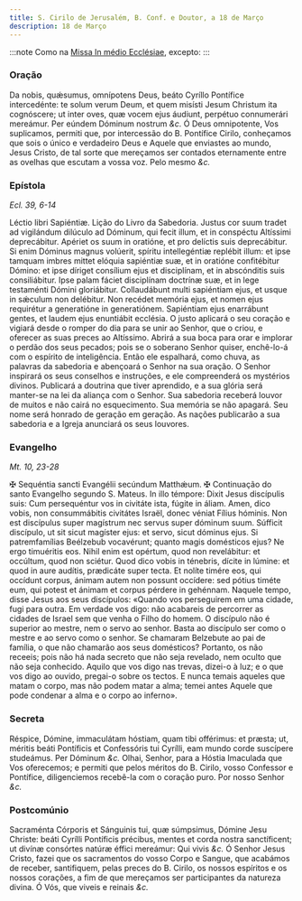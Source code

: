 ```yaml
---
title: S. Cirilo de Jerusalém, B. Conf. e Doutor, a 18 de Março
description: 18 de Março
---
```


:::note
Como na [Missa In médio Ecclésiae](/missal/comum/13doutores), excepto:
:::

### Oração

<div class="grid grid-cols-2 gap-5">
  <span class="text-justify">
    Da nobis, quǽsumus, omnípotens Deus, beáto Cyríllo Pontífice intercedénte:
    te solum verum Deum, et quem misísti Jesum Christum ita cognóscere; ut inter
    oves, quæ vocem ejus áudiunt, perpétuo connumerári mereámur. Per eúndem
    Dóminum nostrum <em>&c.</em>
  </span>
  <span class="text-justify">
    Ó Deus omnipotente, Vos suplicamos, permiti que, por intercessão do B.
    Pontífice Cirilo, conheçamos que sois o único e verdadeiro Deus e Aquele que
    enviastes ao mundo, Jesus Cristo, de tal sorte que mereçamos ser contados
    eternamente entre as ovelhas que escutam a vossa voz. Pelo mesmo
    <em>&c.</em>
  </span>
</div>

### Epístola

_Ecl. 39, 6-14_

<div class="grid grid-cols-2 gap-5">
  <span class="text-justify">Léctio libri Sapiéntiæ.</span>
  <span class="text-justify">Lição do Livro da Sabedoria.</span>
  <span class="text-justify">
    Justus cor suum tradet ad vigilándum dilúculo ad Dóminum, qui fecit illum,
    et in conspéctu Altíssimi deprecábitur. Apériet os suum in oratióne, et pro
    delíctis suis deprecábitur. Si enim Dóminus magnus volúerit, spíritu
    intellegéntiæ replébit illum: et ipse tamquam imbres mittet elóquia
    sapiéntiæ suæ, et in oratióne confitébitur Dómino: et ipse díriget consílium
    ejus et disciplínam, et in abscónditis suis consiliábitur. Ipse palam fáciet
    disciplínam doctrínæ suæ, et in lege testaménti Dómini gloriábitur.
    Collaudábunt multi sapiéntiam ejus, et usque in sǽculum non delébitur. Non
    recédet memória ejus, et nomen ejus requirétur a generatióne in
    generatiónem. Sapiéntiam ejus enarrábunt gentes, et laudem ejus enuntiábit
    ecclésia.
  </span>
  <span class="text-justify">
    O justo aplicará o seu coração e vigiará desde o romper do dia para se unir
    ao Senhor, que o criou, e oferecer as suas preces ao Altíssimo. Abrirá a sua
    boca para orar e implorar o perdão dos seus pecados; pois se o soberano
    Senhor quiser, enchê-lo-á com o espírito de inteligência. Então ele
    espalhará, como chuva, as palavras da sabedoria e abençoará o Senhor na sua
    oração. O Senhor inspirará os seus conselhos e instruções, e ele
    compreenderá os mystérios divinos. Publicará a doutrina que tiver aprendido,
    e a sua glória será manter-se na lei da aliança com o Senhor. Sua sabedoria
    receberá louvor de muitos e não cairá no esquecimento. Sua memória se não
    apagará. Seu nome será honrado de geração em geração. As nações publicarão a
    sua sabedoria e a Igreja anunciará os seus louvores.
  </span>
</div>

### Evangelho

_Mt. 10, 23-28_

<div class="grid grid-cols-2 gap-5">
  <span class="text-justify">
    <span class="text-red-500">&#10016;</span> Sequéntia sancti Evangélii
    secúndum Matthǽum.
  </span>
  <span class="text-justify">
    <span class="text-red-500">&#10016;</span> Continuação do santo Evangelho
    segundo S. Mateus.
  </span>
  <span class="text-justify">
    In illo témpore: Dixit Jesus discípulis suis: Cum persequéntur vos in
    civitáte ista, fúgite in áliam. Amen, dico vobis, non consummábitis
    civitátes Israël, donec véniat Fílius hóminis. Non est discípulus super
    magístrum nec servus super dóminum suum. Súfficit discípulo, ut sit sicut
    magíster ejus: et servo, sicut dóminus ejus. Si patremfamílias Beélzebub
    vocavérunt; quanto magis domésticos ejus? Ne ergo timuéritis eos. Nihil enim
    est opértum, quod non revelábitur: et occúltum, quod non sciétur. Quod dico
    vobis in ténebris, dícite in lúmine: et quod in aure audítis, prædicáte
    super tecta. Et nolíte timére eos, qui occídunt corpus, ánimam autem non
    possunt occídere: sed pótius timéte eum, qui potest et ánimam et corpus
    pérdere in gehénnam.
  </span>
  <span class="text-justify">
    Naquele tempo, disse Jesus aos seus discípulos: «Quando vos perseguirem em
    uma cidade, fugi para outra. Em verdade vos digo: não acabareis de percorrer
    as cidades de Israel sem que venha o Filho do homem. O discípulo não é
    superior ao mestre, nem o servo ao senhor. Basta ao discípulo ser como o
    mestre e ao servo como o senhor. Se chamaram Belzebute ao pai de família, o
    que não chamarão aos seus domésticos? Portanto, os não receeis; pois não há
    nada secreto que não seja revelado, nem oculto que não seja conhecido.
    Aquilo que vos digo nas trevas, dizei-o à luz; e o que vos digo ao ouvido,
    pregai-o sobre os tectos. E nunca temais aqueles que matam o corpo, mas não
    podem matar a alma; temei antes Aquele que pode condenar a alma e o corpo ao
    inferno».
  </span>
</div>

### Secreta

<div class="grid grid-cols-2 gap-5">
  <span class="text-justify">
    Réspice, Dómine, immaculátam hóstiam, quam tibi offérimus: et præsta; ut,
    méritis beáti Pontíficis et Confessóris tui Cyrílli, eam mundo corde
    suscípere studeámus. Per Dóminum <em>&c.</em>
  </span>
  <span class="text-justify">
    Olhai, Senhor, para a Hóstia Imaculada que Vos oferecemos; e permiti que
    pelos méritos do B. Cirilo, vosso Confessor e Pontífice, diligenciemos
    recebê-la com o coração puro. Por nosso Senhor <em>&c.</em>
  </span>
</div>

### Postcomúnio

<div class="grid grid-cols-2 gap-5">
  <span class="text-justify">
    Sacraménta Córporis et Sánguinis tui, quæ súmpsimus, Dómine Jesu Christe:
    beáti Cyrílli Pontíficis précibus, mentes et corda nostra sanctíficent; ut
    divínæ consórtes natúræ éffici mereámur: Qui vivis <em>&c.</em>
  </span>
  <span class="text-justify">
    Ó Senhor Jesus Cristo, fazei que os sacramentos do vosso Corpo e Sangue, que
    acabámos de receber, santifiquem, pelas preces do B. Cirilo, os nossos
    espíritos e os nossos corações, a fim de que mereçamos ser participantes da
    natureza divina. Ó Vós, que viveis e reinais <em>&c.</em>
  </span>
</div>
